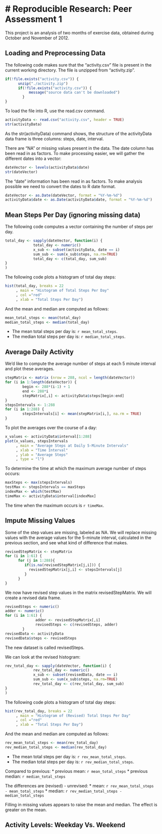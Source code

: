 # Reproducible Research: Peer Assessment 1
===========================================

This project is an analysis of two months of exercise data,
obtained during October and November of 2012. 

## Loading and Preprocessing Data

The following code makes sure that the "activity.csv" file 
is present in the current working directory. The file is
unzipped from "activity.zip". 

```r
if(!file.exists("activity.csv")) {
      unzip("./activity.zip")
      if(!file.exists("activity.csv")) {
           message("source data can't be downloaded")
        }
}
```

To load the file into R, use the read.csv command. 

```r
activityData <- read.csv("activity.csv", header = TRUE)
str(activityData)
```

As the str(activityData) command shows, the structure of the 
activityData data frame is three columns: steps, date, interval. 

There are "NA" or missing values present in the data. 
The date column has been read in as factors. To make
processing easier, we will gather the different dates 
into a vector: 

```r
dateVector <- levels(activityData$date)
str(dateVector)
```

The "date" information has been read in as factors.
To make analysis possible we need to convert the dates
to R date format. 

```r
dateVector <- as.Date(dateVector, format = "%Y-%m-%d")
activityData$date <- as.Date(activityData$date, format = "%Y-%m-%d")
```


## Mean Steps Per Day (ignoring missing data)

The following code computes a vector containing the number of
steps per day. 

```r
total_day <- sapply(dateVector, function(i) {
             total_day <- numeric()
             x_sub <- subset(activityData, date == i)
             sum_sub <- sum(x_sub$steps, na.rm=TRUE)
             total_day <- c(total_day, sum_sub)
}
)
```

The following code plots a histogram of total day steps: 
```r
hist(total_day, breaks = 22
     , main = "Histogram of Total Steps Per Day"
     , col ="red"
     , xlab = "Total Steps Per Day")
```

And the mean and median are computed as follows: 

```r
mean_total_steps <- mean(total_day)
median_total_steps <- median(total_day)
```

* The mean total steps per day is: `r mean_total_steps`.
* The median total steps per day is: `r median_total_steps`.

## Average Daily Activity

We'd like to compute the average number of steps at each 5 minute interval and plot these averages. 

```r
stepMatrix <- matrix (nrow = 288, ncol = length(dateVector))
for (i in 1:length(dateVector)) {
        begin <- 288*(i-1) + 1
        end <- 288*i
        stepMatrix[,i] <- activityData$steps[begin:end]      
}
stepsIntervals <- 1:288
for (i in 1:288) {
        stepsIntervals[i] <- mean(stepMatrix[i,], na.rm = TRUE)
}
```

To plot the averages over the course of a day: 

```r
x_values <- activityData$interval[1:288]
plot(x_values, stepsIntervals
     , main = "Average Steps at Daily 5-Minute Intervals"
     , xlab = "Time Interval"
     , ylab = "Average Steps"
     , type = "l")
```

To determine the time at which the maximum average number of steps occurs: 

```r
maxSteps <- max(stepsIntervals)
testMax <- stepsIntervals == maxSteps
indexMax <- which(testMax)
timeMax <- activityData$interval[indexMax]
```

The time when the maximum occurs is `r timeMax`. 

## Impute Missing Values

Some of the step values are missing, labeled as NA. 
We will replace missing values with the average values for the 5-minute interval, calculated in the previous section, and see what kind of difference that makes. 

```r
revisedStepMatrix <- stepMatrix
for (i in 1:61) {
      for (j in 1:288){
         if(is.na(revisedStepMatrix[j,i])) {
           revisedStepMatrix[j,i] <- stepsIntervals[j]
         } 
      }
}
```
We now have revised step values in the matrix revisedStepMatrix. 
We will create a revised data frame. 

```r
revisedSteps <- numeric()
adder <- numeric()
for (i in 1:61) {
              adder <- revisedStepMatrix[,i]
              revisedSteps <- c(revisedSteps, adder)           
        } 
revisedData <- activityData
revisedData$steps <- revisedSteps
```

The new dataset is called revisedSteps. 

We can look at the revised histogram:

```r
rev_total_day <- sapply(dateVector, function(i) {
             rev_total_day <- numeric()
             x_sub <- subset(revisedData, date == i)
             sum_sub <- sum(x_sub$steps, na.rm=TRUE)
             rev_total_day <- c(rev_total_day, sum_sub)
}
)
```

The following code plots a histogram of total day steps: 
```r
hist(rev_total_day, breaks = 22
     , main = "Histogram of (Revised) Total Steps Per Day"
     , col ="red"
     , xlab = "Total Steps Per Day")
```

And the mean and median are computed as follows: 

```r
rev_mean_total_steps <- mean(rev_total_day)
rev_median_total_steps <- median(rev_total_day)
```

* The mean total steps per day is: `r rev_mean_total_steps`.
* The median total steps per day is: `r rev_median_total_steps`.

Compared to previous:
* previous mean: `r mean_total_steps`
* previous median: `r median_total_steps`

The differences are (revised) - unrevised: 
* mean: `r rev_mean_total_steps - mean_total_steps`
* median: `r rev_median_total_steps - median_total_steps`

Filling in missing values appears to raise the mean and median. The effect is greater on the mean. 

## Activity Levels: Weekday Vs. Weekend

